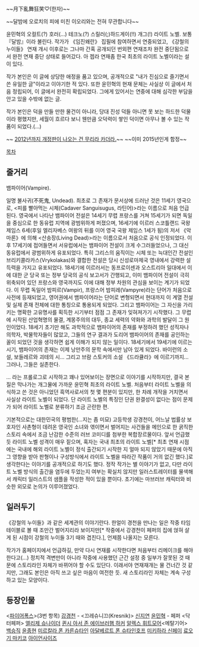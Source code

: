 ~~月下亂舞狂笑♡(한자)~~

~~달밤에 오로치의 피에 미친 이오리와는 전혀 무관합니다~~

윤민혁의 오컬트(?) 호러(...) 테크노(?) 스릴러(;)하드게이(!!) 개그(!) 라이트 노벨. 보통 『달밤』이라 불린다. 작가가 《임진왜란》 집필에 참여하면서 연중되었고, 《강철의 누이들》 연재 개시 이후로는 그나마 간혹 공개되던 번외편 연재조차 완전 중단됨으로서 완전 연재 중단 상태로 들어갔다. 아 젭라 연재좀 한국 최초의 라이트 노벨이라는 설이 있다.

작가 본인은 이 글에 상당한 애정을 품고 있으며, 공개적으로 "내가 진심으로 즐기면서 쓴 유일한 글"이라고 이야기한 적 있다. 또한 윤민혁의 현재 문체는 사실상 이 글에서 처음 정립되어, 이 글에서 완전히 확립되었다. 그에게 있어서는 연중에 대해 심각한 부담을 안고 있을 수밖에 없는 글.

작가 본인은 덕을 만들 만한 물건이 아니라, 당대 진성 덕들 아니면 못 보는 하드한 덕물이라 평했지만, 세월이 흐르다 보니 웬만큼 오덕력이 쌓인 덕이면 아무나 볼 수 있는 작품이 되었다.(...)

~~ [http://www.whitedeath.pe.kr/board/zboard.php?id=freeboard&page=1&sn1=&divpage=5&sn=off&ss=on&sc=on&select_arrange=headnum&desc=asc&no=24810 2012년까지 개정판이 나오는 건 무리라 카더라.]~~ ~~이미 2015년인게 함정~~

[[목차]]

== 줄거리 ==
뱀파이어(Vampire).

일명 불사귀(不死鬼, Undead). 최초로 그 존재가 문서상에 드러난 것은 11세기 영국으로, <피를 빨아먹는 시체(Cadaver Sanguisugus, 라틴어)>라는 이름으로 처음 언급된다. 영국에서 나타난 뱀파이어 전설은 14세기 무렵 프랑스를 거쳐 15세기가 되면 독일을 중심으로 한 동유럽 지역에 광범위하게 퍼졌으며, 16세기에 이르러 스코틀랜드 국왕 제임스 6세(후일 엘리자베스 여왕의 뒤를 이어 영국 국왕 제임스 1세가 됨)의 저서 《악마론》에 의해 <산송장(Living Dead)>라는 이름으로서 처음으로 공식 인정되었다.
이후 17세기에 접어들면서 서유럽에서는 뱀파이어 전설이 크게 수그러들었으나, 그 대신 동유럽에서 광범위하게 유포되었다. 특히 그리스의 움직이는 시체 또는 늑대인간 전설인 브리키콜라카스(Vrykolakas)와 결합한 전설은 당시 신성로마제국 영내에서 강력한 설득력을 가지고 유포되었다. 18세기에 이르러서는 동프로이센과 오스트리아 일대에서 이에 대한 군 당국 또는 정부 당국의 공식 보고서가 간행되고, 이미 뱀파이어 전설이 극히 위축되어 있던 프랑스와 영국까지도 이에 대해 정부 차원의 관심을 보이는 계기가 되었다. 이 무렵 독일어 밤피르(Vampir), 프랑스어 밤피레(Vampyre)라는 단어가 처음으로 사전에 등재되었고, 영어권에서 뱀파이어라는 단어로 변형되면서 현대까지 이 계열 전설 및 실제 존재 전체에 대한 통칭으로 통용되게 되었다.
그리고 뱀파이어는 그 자신을 가리키는 명확한 고유명사를 획득한 시기부터 점점 그 존재가 잊혀져가기 시작했다. 그 무렵에 시작된 산업혁명의 물결, 계몽주의의 대두, 종교 세력의 약화와 과학의 발달이 그 원인이었다. 18세기 초기만 해도 과학적으로 뱀파이어의 존재를 부정하려 했던 성직자나 의학자, 박물학자들이 많았고, 그들의 연구 결과가 도리어 뱀파이어의 존재를 공인하는 꼴이 되었던 것을 생각하면 쉽게 이해가 되지 않는 일이다.
18세기에서 19세기에 이르는 시기, 뱀파이어의 존재는 이제 낭만주의 문학 속에서만 남아 있게 되었다. 바이런의 소설, 보들레르와 괴테의 시... 그리고 브람 스토커의 소설 《드라큘라》에 이르기까지...
그러나, 그들은 실존한다.

... 라는 프롤로그로 시작하고 꽤나 있어보이는 장면으로 이야기를 시작하지만, 결국 본질은 막나가는 개그물에 가까운 윤민혁 최초의 라이트 노벨. 처음부터 라이트 노벨을 의식하고 쓴 것은 아니었던 흑역사로서의 첫 몇 편분이 있지만, 한 차례 개작을 거치면서 사실상 라이트 노벨이 되었다. 단 라이트 노벨의 특징인 단권 완결성이 없다는 점이 문제가 되어 라이트 노벨로 분류하기 조금 곤란한 편.

기본적으로는 대한민국의 평범한(...지는 좀 미묘) 고등학생 강경천이, 어느날 법률상 보호자인 사촌형이 데려온 영국인 소녀와 엮이면서 벌어지는 사건들을 메인으로 한 굵직한 스토리 속에서 조금 난감한 수준의 러브 코미디를 첨부한 복합장르물이다. 앞서 언급했듯 라이트 노벨 성격이 매우 짙으며, 혹자는 국내 최초의 라이트 노벨[* 최초 연재 시점에는 국내에 해외 라이트 노벨이 정식 출간되기 시작한 지 얼마 되지 않았기 때문에 아직 그 영향을 받아 판형이나 구성방식에서 라이트 노벨을 따라간 작품이 거의 없긴 했다.]로 생각한다는 이야기를 공개적으로 하기도 했다. 정작 작가는 별 이야기가 없고, 다만 라이트 노벨 방식의 출간을 염두에 두었는지 여부는 확실치 않지만 일러스트레이터를 물색해서 캐릭터 일러스트의 샘플을 작성한 적이 있을 뿐이다. 초기에는 마브러브 캐릭터와 비슷한 외모로 논의가 이루어졌었다.

== 일러두기 ==
《강철의 누이들》과 같은 세계관의 이야기란다. 한얼이 경천을 만나는 일은 작중 타임 테이블로 볼 때 조만간 벌어지리라 보이지만[* 작중에서 강경천이 페퍼의 집에 얹혀 살게 된 시점이 강철의 누이들 3기 때와 겹친다.], 언제쯤 나올지는 모른다.

작가가 홈페이지에서 언급하길, 만약 다시 연재를 시작한다면 처음부터 리메이크를 해야 한다고(...) 정치적 격변만이 아니라 작중에 사용했던 근간 설정 중 일부가 잘못된 것 때문에 스토리라인 자체가 바뀌어야 할 수도 있단다. 이래서야 연재재개는 물 건너간 것 같지만, 그래도 본인은 아직 쓰고 싶은 마음이 여전한 듯. 새 스토리라인 자체는 계속 구성하고 있는 모양이다.

== 등장인물 ==

<[[파이어폭스]]>(3번 항목)
[[강경천]] - <끄레슈니끄(Kresnik)>
[[신지연]]
[[윤민혁]] - 페퍼 <닥터페퍼>
[[엘리제 슈나이더]]
[[퀸시 아서 존 에이브러햄 하커]]
[[알렉스 휘트모어]]<메탈기어>
[[백승직]]
[[윤종현]]
[[미르칼라 폰 카른슈타인]]
[[아달베르트 폰 슈타인호프]]
[[미키하라 신페이]]
[[료오기 마키코]]
[[아이언사이즈]]

